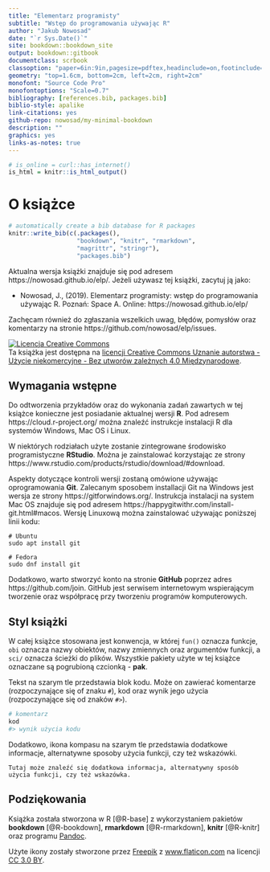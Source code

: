 ```yaml
--- 
title: "Elementarz programisty"
subtitle: "Wstęp do programowania używając R"
author: "Jakub Nowosad"
date: "`r Sys.Date()`"
site: bookdown::bookdown_site
output: bookdown::gitbook
documentclass: scrbook
classoption: "paper=6in:9in,pagesize=pdftex,headinclude=on,footinclude=on,10pt"
geometry: "top=1.6cm, bottom=2cm, left=2cm, right=2cm"
monofont: "Source Code Pro"
monofontoptions: "Scale=0.7"
bibliography: [references.bib, packages.bib]
biblio-style: apalike
link-citations: yes
github-repo: nowosad/my-minimal-bookdown
description: ""
graphics: yes
links-as-notes: true
---
```


```r
# is_online = curl::has_internet()
is_html = knitr::is_html_output()
```

# O książce {-}

```r
# automatically create a bib database for R packages
knitr::write_bib(c(.packages(),
                   "bookdown", "knitr", "rmarkdown",
                   "magrittr", "stringr"),
                   "packages.bib")
```

Aktualna wersja książki znajduje się pod adresem https://nowosad.github.io/elp/. 
Jeżeli używasz tej książki, zacytuj ją jako:

- Nowosad, J., (2019). Elementarz programisty: wstęp do programowania używając R. Poznań: Space A. Online: https://nowosad.github.io/elp/

Zachęcam również do zgłaszania wszelkich uwag, błędów, pomysłów oraz komentarzy na stronie https://github.com/nowosad/elp/issues.

<a rel="license" href="http://creativecommons.org/licenses/by-nc-nd/4.0/"><img alt="Licencja Creative Commons" style="border-width:0" src="https://i.creativecommons.org/l/by-nc-nd/4.0/88x31.png" /></a><br />Ta książka jest dostępna na <a rel="license" href="http://creativecommons.org/licenses/by-nc-nd/4.0/">licencji Creative Commons Uznanie autorstwa - Użycie niekomercyjne - Bez utworów zależnych 4.0 Międzynarodowe</a>.

## Wymagania wstępne {-}

Do odtworzenia przykładów oraz do wykonania zadań zawartych w tej książce konieczne jest posiadanie aktualnej wersji **R**. 
Pod adresem https://cloud.r-project.org/ można znaleźć instrukcje instalacji R dla systemów Windows, Mac OS i Linux.

W niektórych rodziałach użyte zostanie zintegrowane środowisko programistyczne **RStudio**.
Można je zainstalować korzystając ze strony https://www.rstudio.com/products/rstudio/download/#download.
<!-- https://rstudio-education.github.io/hopr/starting.html -->
<!--pakiety-->
<!-- dane -->

Aspekty dotyczące kontroli wersji zostaną omówione używając oprogramowania **Git**.
Zalecanym sposobem installacji Git na Windows jest wersja ze strony https://gitforwindows.org/.
Instrukcja instalacji na system Mac OS znajduje się pod adresem https://happygitwithr.com/install-git.html#macos.
Wersję Linuxową można zainstalować używając poniższej linii kodu:

```
# Ubuntu
sudo apt install git
```

```
# Fedora
sudo dnf install git
```

Dodatkowo, warto stworzyć konto na stronie **GitHub** poprzez adres https://github.com/join. 
GitHub jest serwisem internetowym wspierającym tworzenie oraz współpracę przy tworzeniu programów komputerowych.

## Styl książki {-}

W całej książce stosowana jest konwencja, w której `fun()` oznacza funkcje, `obi` oznacza nazwy obiektów, nazwy zmiennych oraz argumentów funkcji, a `sci/` oznacza ścieżki do plików.
Wszystkie pakiety użyte w tej książce oznaczane są pogrubioną czcionką - **pak**.

Tekst na szarym tle przedstawia blok kodu.
Może on zawierać komentarze (rozpoczynające się of znaku `#`), kod oraz wynik jego użycia (rozpoczynające się od znaków `#>`).

```r
# komentarz
kod
#> wynik użycia kodu
```

Dodatkowo, ikona kompasu na szarym tle przedstawia dodatkowe informacje, alternatywne sposoby użycia funkcji, czy też wskazówki.

```block2
Tutaj może znaleźć się dodatkowa informacja, alternatywny sposób użycia funkcji, czy też wskazówka.
```

## Podziękowania {-}

Książka została stworzona w R [@R-base] z wykorzystaniem pakietów **bookdown** [@R-bookdown], **rmarkdown** [@R-rmarkdown], **knitr** [@R-knitr] oraz programu [Pandoc](http://pandoc.org/). 

<div>Użyte ikony zostały stworzone przez <a href="https://www.freepik.com/" title="Freepik">Freepik</a> z <a href="https://www.flaticon.com/" title="Flaticon">www.flaticon.com</a> na licencji <a href="http://creativecommons.org/licenses/by/3.0/" title="Creative Commons BY 3.0." target="_blank">CC 3.0 BY</a>.</div>

<script>
  (function(i,s,o,g,r,a,m){i['GoogleAnalyticsObject']=r;i[r]=i[r]||function(){
  (i[r].q=i[r].q||[]).push(arguments)},i[r].l=1*new Date();a=s.createElement(o),
  m=s.getElementsByTagName(o)[0];a.async=1;a.src=g;m.parentNode.insertBefore(a,m)
  })(window,document,'script','https://www.google-analytics.com/analytics.js','ga');
  ga('create', 'UA-47892233-2', 'auto');
  ga('send', 'pageview');
</script>

